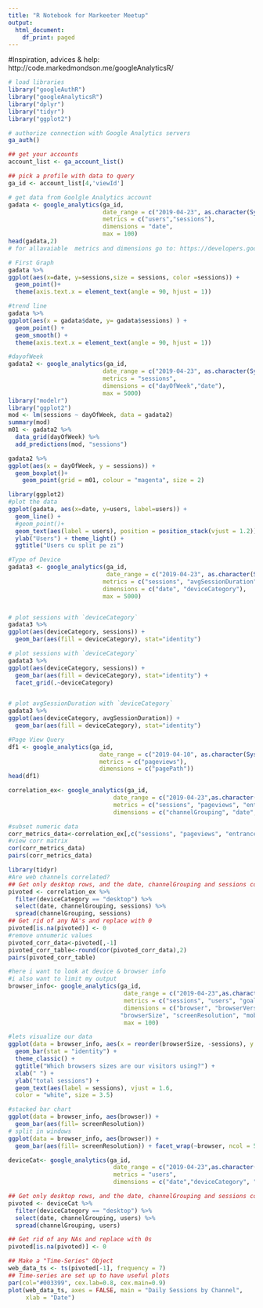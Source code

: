 ```yaml
---
title: "R Notebook for Markeeter Meetup"
output:
  html_document:
    df_print: paged
---
```

#Inspiration, advices & help: http://code.markedmondson.me/googleAnalyticsR/

```r
# load libraries
library("googleAuthR")
library("googleAnalyticsR")
library("dplyr")
library("tidyr")
library("ggplot2")
```

```r
# authorize connection with Google Analytics servers
ga_auth()

## get your accounts
account_list <- ga_account_list()

## pick a profile with data to query
ga_id <- account_list[4,'viewId']
```

```r
# get data from Goolgle Analytics account
gadata <- google_analytics(ga_id, 
                           date_range = c("2019-04-23", as.character(Sys.Date()-1)),
                           metrics = c("users","sessions"), 
                           dimensions = "date",
                           max = 100)
head(gadata,2)
# for allavaiable  metrics and dimensions go to: https://developers.google.com/analytics/devguides/reporting/core/dimsmets

```
```r
# First Graph
gadata %>%
ggplot(aes(x=date, y=sessions,size = sessions, color =sessions)) +
  geom_point()+
  theme(axis.text.x = element_text(angle = 90, hjust = 1)) 

```

```r
#trend line
gadata %>%
ggplot(aes(x = gadata$date, y= gadata$sessions) ) + 
  geom_point() + 
  geom_smooth() +
  theme(axis.text.x = element_text(angle = 90, hjust = 1))
```

```r
#dayofWeek
gadata2 <- google_analytics(ga_id, 
                           date_range = c("2019-04-23", as.character(Sys.Date()-1)),
                           metrics = "sessions", 
                           dimensions = c("dayOfWeek","date"),
                           max = 5000)
library("modelr")
library("ggplot2")
mod <- lm(sessions ~ dayOfWeek, data = gadata2)
summary(mod)
m01 <- gadata2 %>% 
  data_grid(dayOfWeek) %>% 
  add_predictions(mod, "sessions")

gadata2 %>%
ggplot(aes(x = dayOfWeek, y = sessions)) + 
  geom_boxplot()+
    geom_point(grid = m01, colour = "magenta", size = 2)

library(ggplot2)
#plot the data
ggplot(gadata, aes(x=date, y=users, label=users)) + 
  geom_line() + 
  #geom_point()+
  geom_text(aes(label = users), position = position_stack(vjust = 1.2))+
  ylab("Users") + theme_light() + 
  ggtitle("Users cu split pe zi")
```



```r
#Type of Device
gadata3 <- google_analytics(ga_id, 
                            date_range = c("2019-04-23", as.character(Sys.Date()-1)), 
                           metrics = c("sessions", "avgSessionDuration"),
                           dimensions = c("date", "deviceCategory"),
                           max = 5000)


# plot sessions with `deviceCategory`
gadata3 %>%
ggplot(aes(deviceCategory, sessions)) +   
  geom_bar(aes(fill = deviceCategory), stat="identity")

# plot sessions with `deviceCategory`
gadata3 %>%
ggplot(aes(deviceCategory, sessions)) +   
  geom_bar(aes(fill = deviceCategory), stat="identity") +
  facet_grid(.~deviceCategory)


# plot avgSessionDuration with `deviceCategory`
gadata3 %>%
ggplot(aes(deviceCategory, avgSessionDuration)) +   
  geom_bar(aes(fill = deviceCategory), stat="identity")
```

```r
#Page View Query
df1 <- google_analytics(ga_id, 
                          date_range = c("2019-04-10", as.character(Sys.Date()-1)),
                          metrics = c("pageviews"),
                          dimensions = c("pagePath"))
head(df1)
```



```r
correlation_ex<- google_analytics(ga_id, 
                              date_range = c("2019-04-23",as.character(Sys.Date()-1)),
                              metrics = c("sessions", "pageviews", "entrances", "bounces"),
                              dimensions = c("channelGrouping", "date", "deviceCategory"))

#subset numeric data
corr_metrics_data<-correlation_ex[,c("sessions", "pageviews", "entrances", "bounces")]
#view corr matrix
cor(corr_metrics_data)
pairs(corr_metrics_data)

library(tidyr)
#Are web channels correlated?
## Get only desktop rows, and the date, channelGrouping and sessions columns
pivoted <- correlation_ex %>% 
  filter(deviceCategory == "desktop") %>% 
  select(date, channelGrouping, sessions) %>%
  spread(channelGrouping, sessions)
## Get rid of any NA's and replace with 0
pivoted[is.na(pivoted)] <- 0
#remove unnumeric values
pivoted_corr_data<-pivoted[,-1]
pivoted_corr_table<-round(cor(pivoted_corr_data),2)
pairs(pivoted_corr_table)

```


```r
#here i want to look at device & browser info
#i also want to limit my output
browser_info<- google_analytics(ga_id, 
                                 date_range = c("2019-04-23",as.character(Sys.Date()-1)),
                                 metrics = c("sessions", "users", "goalCompletionsAll"),
                                 dimensions = c("browser", "browserVersion", 
                                "browserSize", "screenResolution", "mobileDeviceinfo"),
                                 max = 100)

#lets visualize our data
ggplot(data = browser_info, aes(x = reorder(browserSize, -sessions), y = sessions)) +
  geom_bar(stat = "identity") +
  theme_classic() + 
  ggtitle("Which browsers sizes are our visitors using?") +
  xlab(" ") +
  ylab("total sessions") +
  geom_text(aes(label = sessions), vjust = 1.6,
  color = "white", size = 3.5)

#stacked bar chart
ggplot(data = browser_info, aes(browser)) +
  geom_bar(aes(fill= screenResolution))
# split in windows
ggplot(data = browser_info, aes(browser)) +
  geom_bar(aes(fill= screenResolution)) + facet_wrap(~browser, ncol = 5)
```


```r
deviceCat<- google_analytics(ga_id, 
                              date_range = c("2019-04-23",as.character(Sys.Date()-1)),
                              metrics = "users",
                              dimensions = c("date","deviceCategory", "channelGrouping"))

## Get only desktop rows, and the date, channelGrouping and sessions columns
pivoted <- deviceCat %>% 
  filter(deviceCategory == "desktop") %>% 
  select(date, channelGrouping, users) %>%
  spread(channelGrouping, users)

## Get rid of any NAs and replace with 0s
pivoted[is.na(pivoted)] <- 0

## Make a "Time-Series" Object
web_data_ts <- ts(pivoted[-1], frequency = 7)
## Time-series are set up to have useful plots
par(col="#003399", cex.lab=0.8, cex.main=0.9)
plot(web_data_ts, axes = FALSE, main = "Daily Sessions by Channel",
     xlab = "Date")
```
